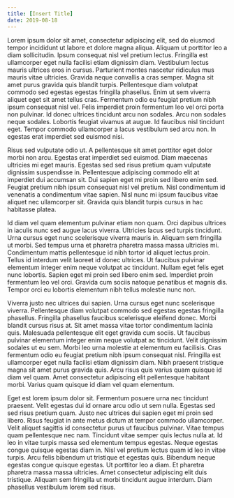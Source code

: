 ```yaml
---
title: [Insert Title]
date: 2019-08-18
---
```


Lorem ipsum dolor sit amet, consectetur adipiscing elit, sed do eiusmod tempor incididunt ut labore et dolore magna aliqua. Aliquam ut porttitor leo a diam sollicitudin. Ipsum consequat nisl vel pretium lectus. Fringilla est ullamcorper eget nulla facilisi etiam dignissim diam. Vestibulum lectus mauris ultrices eros in cursus. Parturient montes nascetur ridiculus mus mauris vitae ultricies. Gravida neque convallis a cras semper. Magna sit amet purus gravida quis blandit turpis. Pellentesque diam volutpat commodo sed egestas egestas fringilla phasellus. Enim ut sem viverra aliquet eget sit amet tellus cras. Fermentum odio eu feugiat pretium nibh ipsum consequat nisl vel. Felis imperdiet proin fermentum leo vel orci porta non pulvinar. Id donec ultrices tincidunt arcu non sodales. Arcu non sodales neque sodales. Lobortis feugiat vivamus at augue. Id faucibus nisl tincidunt eget. Tempor commodo ullamcorper a lacus vestibulum sed arcu non. In egestas erat imperdiet sed euismod nisi.

Risus sed vulputate odio ut. A pellentesque sit amet porttitor eget dolor morbi non arcu. Egestas erat imperdiet sed euismod. Diam maecenas ultricies mi eget mauris. Egestas sed sed risus pretium quam vulputate dignissim suspendisse in. Pellentesque adipiscing commodo elit at imperdiet dui accumsan sit. Dui sapien eget mi proin sed libero enim sed. Feugiat pretium nibh ipsum consequat nisl vel pretium. Nisl condimentum id venenatis a condimentum vitae sapien. Nisl nunc mi ipsum faucibus vitae aliquet nec ullamcorper sit. Gravida quis blandit turpis cursus in hac habitasse platea.

Id diam vel quam elementum pulvinar etiam non quam. Orci dapibus ultrices in iaculis nunc sed augue lacus viverra. Ultricies lacus sed turpis tincidunt. Urna cursus eget nunc scelerisque viverra mauris in. Aliquam sem fringilla ut morbi. Sed tempus urna et pharetra pharetra massa massa ultricies mi. Condimentum mattis pellentesque id nibh tortor id aliquet lectus proin. Tellus id interdum velit laoreet id donec ultrices. Ut faucibus pulvinar elementum integer enim neque volutpat ac tincidunt. Nullam eget felis eget nunc lobortis. Sapien eget mi proin sed libero enim sed. Imperdiet proin fermentum leo vel orci. Gravida cum sociis natoque penatibus et magnis dis. Tempor orci eu lobortis elementum nibh tellus molestie nunc non.

Viverra justo nec ultrices dui sapien. Urna cursus eget nunc scelerisque viverra. Pellentesque diam volutpat commodo sed egestas egestas fringilla phasellus. Fringilla phasellus faucibus scelerisque eleifend donec. Morbi blandit cursus risus at. Sit amet massa vitae tortor condimentum lacinia quis. Malesuada pellentesque elit eget gravida cum sociis. Ut faucibus pulvinar elementum integer enim neque volutpat ac tincidunt. Velit dignissim sodales ut eu sem. Morbi leo urna molestie at elementum eu facilisis. Cras fermentum odio eu feugiat pretium nibh ipsum consequat nisl. Fringilla est ullamcorper eget nulla facilisi etiam dignissim diam. Nibh praesent tristique magna sit amet purus gravida quis. Arcu risus quis varius quam quisque id diam vel quam. Amet consectetur adipiscing elit pellentesque habitant morbi. Varius quam quisque id diam vel quam elementum.

Eget est lorem ipsum dolor sit. Fermentum posuere urna nec tincidunt praesent. Velit egestas dui id ornare arcu odio ut sem nulla. Egestas sed sed risus pretium quam. Justo nec ultrices dui sapien eget mi proin sed libero. Risus feugiat in ante metus dictum at tempor commodo ullamcorper. Velit aliquet sagittis id consectetur purus ut faucibus pulvinar. Vitae tempus quam pellentesque nec nam. Tincidunt vitae semper quis lectus nulla at. Id leo in vitae turpis massa sed elementum tempus egestas. Neque egestas congue quisque egestas diam in. Nisl vel pretium lectus quam id leo in vitae turpis. Arcu felis bibendum ut tristique et egestas quis. Bibendum neque egestas congue quisque egestas. Ut porttitor leo a diam. Et pharetra pharetra massa massa ultricies. Amet consectetur adipiscing elit duis tristique. Aliquam sem fringilla ut morbi tincidunt augue interdum. Diam phasellus vestibulum lorem sed risus.